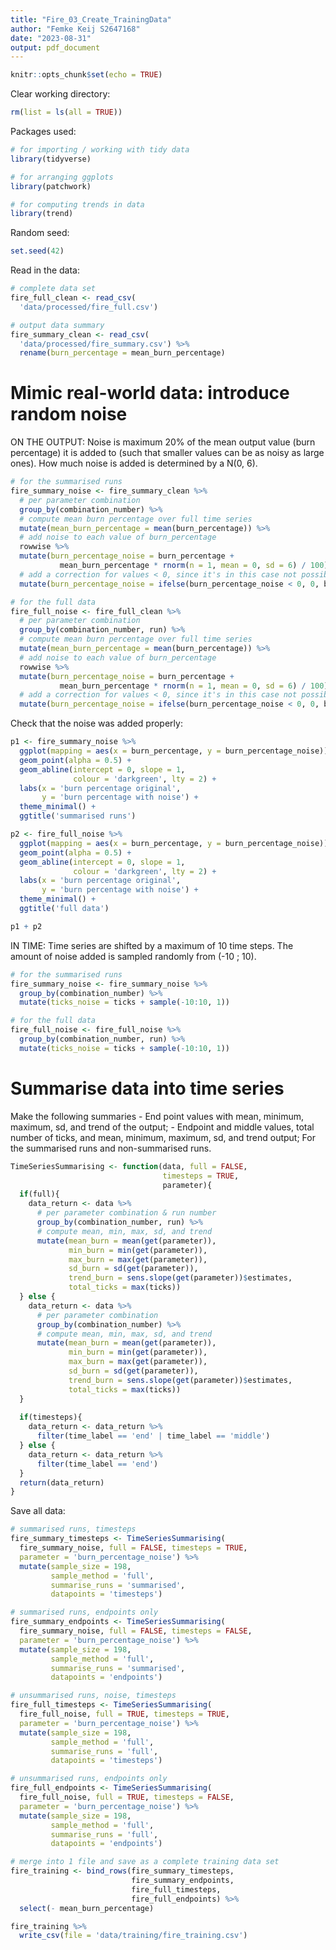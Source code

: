 ```yaml
---
title: "Fire_03_Create_TrainingData"
author: "Femke Keij S2647168"
date: "2023-08-31"
output: pdf_document
---
```


```r
knitr::opts_chunk$set(echo = TRUE)
```

Clear working directory:
```r
rm(list = ls(all = TRUE)) 
```

Packages used:
```r
# for importing / working with tidy data
library(tidyverse)

# for arranging ggplots
library(patchwork)

# for computing trends in data
library(trend)
```

Random seed:
```r
set.seed(42)
```

Read in the data:
```r
# complete data set
fire_full_clean <- read_csv(
  'data/processed/fire_full.csv')

# output data summary
fire_summary_clean <- read_csv(
  'data/processed/fire_summary.csv') %>%
  rename(burn_percentage = mean_burn_percentage)
```

# Mimic real-world data: introduce random noise
ON THE OUTPUT:
Noise is maximum 20% of the mean output value (burn percentage) it is added to (such that smaller values can be as noisy as large ones). How much noise is added is determined by a N(0, 6). 
```r
# for the summarised runs
fire_summary_noise <- fire_summary_clean %>%
  # per parameter combination
  group_by(combination_number) %>%
  # compute mean burn percentage over full time series
  mutate(mean_burn_percentage = mean(burn_percentage)) %>%
  # add noise to each value of burn_percentage
  rowwise %>%
  mutate(burn_percentage_noise = burn_percentage +
           mean_burn_percentage * rnorm(n = 1, mean = 0, sd = 6) / 100) %>%
  # add a correction for values < 0, since it's in this case not possible for values to be negative
  mutate(burn_percentage_noise = ifelse(burn_percentage_noise < 0, 0, burn_percentage_noise))

# for the full data
fire_full_noise <- fire_full_clean %>%
  # per parameter combination
  group_by(combination_number, run) %>%
  # compute mean burn percentage over full time series
  mutate(mean_burn_percentage = mean(burn_percentage)) %>%
  # add noise to each value of burn_percentage
  rowwise %>%
  mutate(burn_percentage_noise = burn_percentage +
           mean_burn_percentage * rnorm(n = 1, mean = 0, sd = 6) / 100) %>%
  # add a correction for values < 0, since it's in this case not possible for values to be negative
  mutate(burn_percentage_noise = ifelse(burn_percentage_noise < 0, 0, burn_percentage_noise))
```
Check that the noise was added properly:
```r
p1 <- fire_summary_noise %>%
  ggplot(mapping = aes(x = burn_percentage, y = burn_percentage_noise)) +
  geom_point(alpha = 0.5) +
  geom_abline(intercept = 0, slope = 1,
              colour = 'darkgreen', lty = 2) +
  labs(x = 'burn percentage original',
       y = 'burn percentage with noise') +
  theme_minimal() +
  ggtitle('summarised runs')

p2 <- fire_full_noise %>%
  ggplot(mapping = aes(x = burn_percentage, y = burn_percentage_noise)) +
  geom_point(alpha = 0.5) +
  geom_abline(intercept = 0, slope = 1,
              colour = 'darkgreen', lty = 2) +
  labs(x = 'burn percentage original',
       y = 'burn percentage with noise') +
  theme_minimal() +
  ggtitle('full data')

p1 + p2
```

IN TIME:
Time series are shifted by a maximum of 10 time steps. The amount of noise added is sampled randomly from (-10 ; 10).
```r
# for the summarised runs
fire_summary_noise <- fire_summary_noise %>%
  group_by(combination_number) %>%
  mutate(ticks_noise = ticks + sample(-10:10, 1))

# for the full data
fire_full_noise <- fire_full_noise %>%
  group_by(combination_number, run) %>%
  mutate(ticks_noise = ticks + sample(-10:10, 1))
```

# Summarise data into time series
Make the following summaries
- End point values with mean, minimum, maximum, sd, and trend of the output;
- Endpoint and middle values, total number of ticks, and mean, minimum, maximum, sd, and trend output;
For the summarised runs and non-summarised runs.

```r
TimeSeriesSummarising <- function(data, full = FALSE,
                                  timesteps = TRUE,
                                  parameter){
  if(full){
    data_return <- data %>%
      # per parameter combination & run number
      group_by(combination_number, run) %>%
      # compute mean, min, max, sd, and trend
      mutate(mean_burn = mean(get(parameter)),
             min_burn = min(get(parameter)),
             max_burn = max(get(parameter)),
             sd_burn = sd(get(parameter)),
             trend_burn = sens.slope(get(parameter))$estimates,
             total_ticks = max(ticks))
  } else {
    data_return <- data %>%
      # per parameter combination
      group_by(combination_number) %>%
      # compute mean, min, max, sd, and trend
      mutate(mean_burn = mean(get(parameter)),
             min_burn = min(get(parameter)),
             max_burn = max(get(parameter)),
             sd_burn = sd(get(parameter)),
             trend_burn = sens.slope(get(parameter))$estimates,
             total_ticks = max(ticks))
  }
  
  if(timesteps){
    data_return <- data_return %>%
      filter(time_label == 'end' | time_label == 'middle')
  } else {
    data_return <- data_return %>%
      filter(time_label == 'end')
  }
  return(data_return)
}
```

Save all data:
```r
# summarised runs, timesteps
fire_summary_timesteps <- TimeSeriesSummarising(
  fire_summary_noise, full = FALSE, timesteps = TRUE,
  parameter = 'burn_percentage_noise') %>%
  mutate(sample_size = 198,
         sample_method = 'full',
         summarise_runs = 'summarised',
         datapoints = 'timesteps')

# summarised runs, endpoints only
fire_summary_endpoints <- TimeSeriesSummarising(
  fire_summary_noise, full = FALSE, timesteps = FALSE,
  parameter = 'burn_percentage_noise') %>%
  mutate(sample_size = 198,
         sample_method = 'full',
         summarise_runs = 'summarised',
         datapoints = 'endpoints')

# unsummarised runs, noise, timesteps
fire_full_timesteps <- TimeSeriesSummarising(
  fire_full_noise, full = TRUE, timesteps = TRUE,
  parameter = 'burn_percentage_noise') %>%
  mutate(sample_size = 198,
         sample_method = 'full',
         summarise_runs = 'full',
         datapoints = 'timesteps')

# unsummarised runs, endpoints only
fire_full_endpoints <- TimeSeriesSummarising(
  fire_full_noise, full = TRUE, timesteps = FALSE,
  parameter = 'burn_percentage_noise') %>%
  mutate(sample_size = 198,
         sample_method = 'full',
         summarise_runs = 'full',
         datapoints = 'endpoints')

# merge into 1 file and save as a complete training data set
fire_training <- bind_rows(fire_summary_timesteps,
                           fire_summary_endpoints,
                           fire_full_timesteps,
                           fire_full_endpoints) %>%
  select(- mean_burn_percentage)

fire_training %>%
  write_csv(file = 'data/training/fire_training.csv')
```